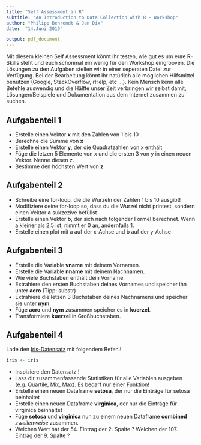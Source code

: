 ```yaml
---
title: "Self Assessment in R"
subtitle: "An Introduction to Data Collection with R - Workshop"
author: "Philipp Behrendt & Jan Dix"
date:  "14.Juni 2019"

output: pdf_document
---
```



 

Mit diesem kleinen Self Assessment könnt ihr testen, wie gut es um eure R-Skills steht und euch schonmal ein wenig             für den Workshop eingrooven. Die Lösungen zu den Aufgaben stellen wir in einer seperaten Datei zur Verfügung. 
Bei der Bearbeitung könnt ihr natürlich alle möglichen Hilfsmittel benutzen (Google, StackOverflow, rHelp, etc ...). Kein Mensch kenn alle Befehle auswendig und die Hälfte unser Zeit verbringen wir selbst damit, Lösungen/Beispiele und Dokumentation aus dem Internet zusammen zu suchen. 


## Aufgabenteil 1

- Erstelle einen Vektor **x** mit den Zahlen von 1 bis 10
- Berechne die Summe von **x** 
- Erstelle einen Vektor **y**, der die Quadratzahlen von x enthält 
- Füge die letzen 5 Elemente von x und die ersten 3 von y in einen neuen Vektor. Nenne diesen z. 
- Bestimme den höchsten Wert von **z**. 


## Aufgabenteil 2

- Schreibe eine for-loop, die die Wurzeln der Zahlen 1 bis 10 ausgibt! 
- Modifiziere deine for-loop so, dass du die Wurzel nicht printest, sondern einen Vektor **a** sukzezive befüllst
- Erstelle einen Vektor **b**, der sich nach folgender Formel berechnet. Wenn a kleiner als 2.5 ist, nimmt er 0 an, andernfalls 1. 
- Erstelle einen plot mit a auf der x-Achse und b auf der y-Achse 


## Aufgabenteil 3

- Erstelle die Variable **vname** mit deinem Vornamen.
- Erstelle die Variable **nname** mit deinem Nachnamen.
- Wie viele Buchstaben enthält dein Vorname. 
- Extrahiere den ersten Buchstaben deines Vornames und speicher ihn unter **acro** (Tipp: substr)
- Extrahiere die letzen 3 Buchstaben deines Nachnamens und speicher sie unter **nym**. 
- Füge **acro** und **nym** zusammen  speicher es in **kuerzel**. 
- Transformiere **kuerzel** in Großbuchstaben. 


## Aufgabenteil 4 

Lade den [Iris-Datensatz](https://en.wikipedia.org/wiki/Iris_flower_data_set) mit folgendem Befehl!

```r
iris <- iris
```
- Inspiziere den Datensatz ! 
- Lass dir zusammenfassende Statistiken für alle Variablen ausgeben (e.g. Quartile, Mix, Max). Es bedarf nur einer Funktion!
- Erstelle einen neuen Dataframe **setosa**, der nur die Einträge für setosa beinhaltet
- Erstelle einen neuen Dataframe **virginica**, der nur die Einträge für virginica beinhaltet
- Füge **setosa** und **virginica** nun zu einem neuen Dataframe **combined** *zweilenweise* zusammen.
- Welchen Wert hat der 54. Eintrag der 2. Spalte ? Welchen der 107. Eintrag der 9. Spalte ?


